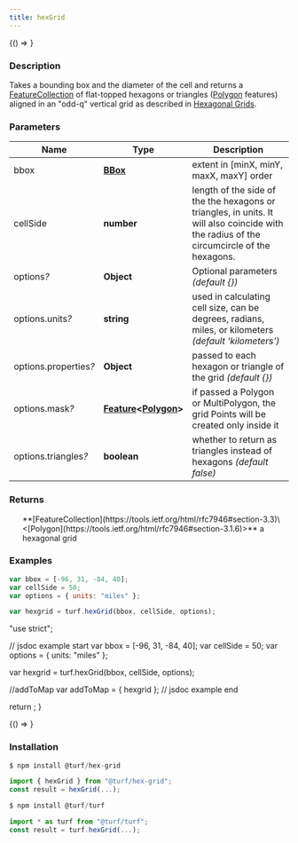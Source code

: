 ```yaml
---
title: hexGrid
---
```



<!-- Expose turf as global var for experimenting in the browser console -->

<BrowserOnly>{() => <WindowTurfGlobal turf={turf} />}</BrowserOnly>

### Description

Takes a bounding box and the diameter of the cell and returns a [FeatureCollection](https://tools.ietf.org/html/rfc7946#section-3.3) of flat-topped
hexagons or triangles ([Polygon](https://tools.ietf.org/html/rfc7946#section-3.1.6) features) aligned in an "odd-q" vertical grid as
described in [Hexagonal Grids](http://www.redblobgames.com/grids/hexagons/).

### Parameters

| Name                       | Type                                                                                                                          | Description                                                                                                                               |
| -------------------------- | ----------------------------------------------------------------------------------------------------------------------------- | ----------------------------------------------------------------------------------------------------------------------------------------- |
| bbox                       | **[BBox](https://tools.ietf.org/html/rfc7946#section-5)**                                                                     | extent in [minX, minY, maxX, maxY] order                                                                                                  |
| cellSide                   | **number**                                                                                                                    | length of the side of the the hexagons or triangles, in units. It will also coincide with the radius of the circumcircle of the hexagons. |
| options<i>?</i>            | **Object**                                                                                                                    | Optional parameters _(default \{})_                                                                                                       |
| options.units<i>?</i>      | **string**                                                                                                                    | used in calculating cell size, can be degrees, radians, miles, or kilometers _(default 'kilometers')_                                     |
| options.properties<i>?</i> | **Object**                                                                                                                    | passed to each hexagon or triangle of the grid _(default \{})_                                                                            |
| options.mask<i>?</i>       | **[Feature](https://tools.ietf.org/html/rfc7946#section-3.2)\<[Polygon](https://tools.ietf.org/html/rfc7946#section-3.1.6)>** | if passed a Polygon or MultiPolygon, the grid Points will be created only inside it                                                       |
| options.triangles<i>?</i>  | **boolean**                                                                                                                   | whether to return as triangles instead of hexagons _(default false)_                                                                      |

### Returns

<ul>
  **[FeatureCollection](https://tools.ietf.org/html/rfc7946#section-3.3)\<[Polygon](https://tools.ietf.org/html/rfc7946#section-3.1.6)>** a hexagonal grid

</ul>

### Examples

```javascript
var bbox = [-96, 31, -84, 40];
var cellSide = 50;
var options = { units: "miles" };

var hexgrid = turf.hexGrid(bbox, cellSide, options);
```

  "use strict";

  // jsdoc example start
  var bbox = [-96, 31, -84, 40];
  var cellSide = 50;
  var options = { units: "miles" };

  var hexgrid = turf.hexGrid(bbox, cellSide, options);

  //addToMap
  var addToMap = { hexgrid };
  // jsdoc example end

  return <ExampleMap addToMap={addToMap} />;
}

<!-- prettier-ignore -->
<BrowserOnly>{() => <Map0 />}</BrowserOnly>

### Installation

```javascript
$ npm install @turf/hex-grid

import { hexGrid } from "@turf/hex-grid";
const result = hexGrid(...);
```

```javascript
$ npm install @turf/turf

import * as turf from "@turf/turf";
const result = turf.hexGrid(...);
```

